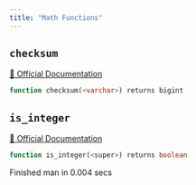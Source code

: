 ```yaml
---
title: "Math Functions"
---
```


## `checksum`
[🔗 Official Documentation](#)

```sql
function checksum(<varchar>) returns bigint
```


## `is_integer`
[🔗 Official Documentation](#)

```sql
function is_integer(<super>) returns boolean
```


   Finished man in 0.004 secs

